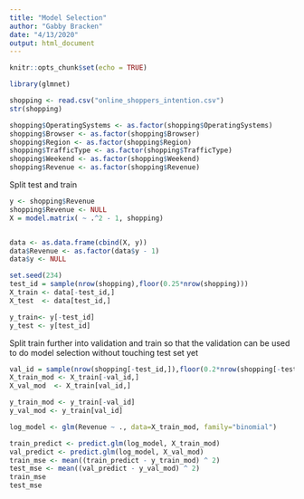 ```yaml
---
title: "Model Selection"
author: "Gabby Bracken"
date: "4/13/2020"
output: html_document
---
```


```r
knitr::opts_chunk$set(echo = TRUE)
```

```r
library(glmnet)
```


```r
shopping <- read.csv("online_shoppers_intention.csv")
str(shopping)

shopping$OperatingSystems <- as.factor(shopping$OperatingSystems)
shopping$Browser <- as.factor(shopping$Browser)
shopping$Region <- as.factor(shopping$Region)
shopping$TrafficType <- as.factor(shopping$TrafficType)
shopping$Weekend <- as.factor(shopping$Weekend)
shopping$Revenue <- as.factor(shopping$Revenue)
```

Split test and train
```r
y <- shopping$Revenue
shopping$Revenue <- NULL
X = model.matrix( ~ .^2 - 1, shopping)


data <- as.data.frame(cbind(X, y))
data$Revenue <- as.factor(data$y - 1)
data$y <- NULL

set.seed(234)
test_id = sample(nrow(shopping),floor(0.25*nrow(shopping)))
X_train <- data[-test_id,]
X_test  <- data[test_id,]

y_train<- y[-test_id]
y_test <- y[test_id]
```


Split train further into validation and train so that the validation can be used to do model selection without touching test set yet
```r
val_id = sample(nrow(shopping[-test_id,]),floor(0.2*nrow(shopping[-test_id,])))
X_train_mod <- X_train[-val_id,]
X_val_mod  <- X_train[val_id,]

y_train_mod <- y_train[-val_id]
y_val_mod <- y_train[val_id]
```

```r
log_model <- glm(Revenue ~ ., data=X_train_mod, family="binomial")

train_predict <- predict.glm(log_model, X_train_mod)
val_predict <- predict.glm(log_model, X_val_mod)
train_mse <- mean((train_predict - y_train_mod) ^ 2)
test_mse <- mean((val_predict - y_val_mod) ^ 2)
train_mse
test_mse
```



